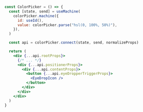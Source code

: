 ```jsx {16-18}
const ColorPicker = () => {
  const [state, send] = useMachine(
    colorPicker.machine({
      id: useId(),
      value: colorPicker.parse("hsl(0, 100%, 50%)"),
    }),
  )

  const api = colorPicker.connect(state, send, normalizeProps)

  return (
    <div {...api.rootProps}>
      {/* ... */}
      <div {...api.positionerProps}>
        <div {...api.contentProps}>
          <button {...api.eyeDropperTriggerProps}>
            <EyeDropIcon />
          </button>
        </div>
      </div>
    </div>
  )
}
```
